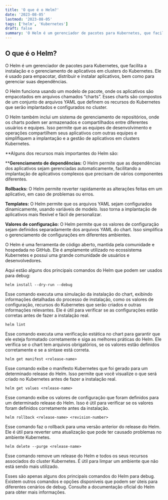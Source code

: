 ```yaml
---
title: 'O que é o Helm?'
date: '2023-08-05'
lastmod: '2023-08-05'
tags: ['helm', 'Kubernetes']
draft: false
summary: 'O Helm é um gerenciador de pacotes para Kubernetes, que facilita a instalação e o gerenciamento de aplicativos em clusters do Kubernetes.'
---
```


## O que é o Helm?

O Helm é um gerenciador de pacotes para Kubernetes, que facilita a instalação e o gerenciamento de aplicativos em clusters do Kubernetes. Ele é usado para empacotar, distribuir e instalar aplicativos, bem como para gerenciar suas dependências.

O Helm funciona usando um modelo de pacote, onde os aplicativos são empacotados em arquivos chamados “charts”. Esses charts são compostos de um conjunto de arquivos YAML que definem os recursos do Kubernetes que serão implantados e configurados no cluster.

O Helm também inclui um sistema de gerenciamento de repositórios, onde os charts podem ser armazenados e compartilhados entre diferentes usuários e equipes. Isso permite que as equipes de desenvolvimento e operações compartilhem seus aplicativos com outras equipes e simplifiquem a implantação e a gestão de aplicativos em clusters Kubernetes.

**Alguns dos recursos mais importantes do Helm são: 

****Gerenciamento de dependências:** O Helm permite que as dependências dos aplicativos sejam gerenciadas automaticamente, facilitando a implantação de aplicativos complexos que precisam de vários componentes diferentes.

**Rollbacks:** O Helm permite reverter rapidamente as alterações feitas em um aplicativo, em caso de problemas ou erros.

**Templates:** O Helm permite que os arquivos YAML sejam configurados dinamicamente, usando variáveis de modelo. Isso torna a implantação de aplicativos mais flexível e fácil de personalizar.

**Valores de configuração:** O Helm permite que os valores de configuração sejam definidos separadamente dos arquivos YAML do chart. Isso simplifica o gerenciamento de configurações em diferentes ambientes.

O Helm é uma ferramenta de código aberto, mantida pela comunidade e hospedada no GitHub. Ele é amplamente utilizado no ecossistema Kubernetes e possui uma grande comunidade de usuários e desenvolvedores.

Aqui estão alguns dos principais comandos do Helm que podem ser usados para debug:


```
helm install --dry-run --debug

```

Esse comando executa uma simulação da instalação do chart, exibindo informações detalhadas do processo de instalação, como os valores de configuração, recursos do Kubernetes que serão criados e outras informações relevantes. Ele é útil para verificar se as configurações estão corretas antes de fazer a instalação real.

```
helm lint
```

Esse comando executa uma verificação estática no chart para garantir que ele esteja formatado corretamente e siga as melhores práticas do Helm. Ele verifica se o chart tem arquivos obrigatórios, se os valores estão definidos corretamente e se a sintaxe está correta.

```
helm get manifest <release-name>
```

Esse comando exibe o manifesto Kubernetes que foi gerado para um determinado release do Helm. Isso permite que você visualize o que será criado no Kubernetes antes de fazer a instalação real.

```
helm get values <release-name>
```

Esse comando exibe os valores de configuração que foram definidos para um determinado release do Helm. Isso é útil para verificar se os valores foram definidos corretamente antes da instalação.

```
helm rollback <release-name> <revision-number>

```
Esse comando faz o rollback para uma versão anterior do release do Helm. Ele é útil para reverter uma atualização que pode ter causado problemas no ambiente Kubernetes.

```
helm delete --purge <release-name>

```
Esse comando remove um release do Helm e todos os seus recursos associados do cluster Kubernetes. É útil para limpar um ambiente que não está sendo mais utilizado.

Esses são apenas alguns dos principais comandos do Helm para debug. Existem outros comandos e opções disponíveis que podem ser úteis para diferentes cenários de debug. Consulte a documentação oficial do Helm para obter mais informações.
